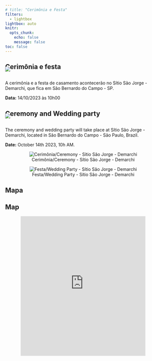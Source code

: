 ```yaml
---
# title: "Cerimônia e Festa"
filters:
  - lightbox
lightbox: auto
knitr:
  opts_chunk: 
    echo: false
    message: false
toc: false
---
```


::: {.content-visible when-profile="portugues"}
# Cerimônia e festa

![](images/floral.jpg){fig-align="center" style="margin-top: -30px;"}

A cerimônia e a festa de casamento acontecerão no Sítio São Jorge - Demarchi, que fica em São Bernardo do Campo - SP.

**Data:** 14/10/2023 às 10h00
:::

::: {.content-visible when-profile="english"}
# Ceremony and Wedding party

![](images/floral.jpg){fig-align="center" style="margin-top: -30px;"}

The ceremony and wedding party will take place at Sítio São Jorge - Demarchi, located in São Bernardo do Campo - São Paulo, Brazil.

**Date:** October 14th 2023, 10h AM.
:::

<center>

::: {layout="[[1,1]]"}
![Cerimônia/Ceremony - Sítio São Jorge - Demarchi](images/demarchi.jpeg){group="espaco"}

![Festa/Wedding Party - Sítio São Jorge - Demarchi](images/demarchi2.jpeg){group="espaco"}
:::

</center>



::: {.content-visible when-profile="portugues"}
## Mapa
:::

::: {.content-visible when-profile="english"}
## Map
:::

<center>

<iframe src="https://www.google.com/maps/embed?pb=!1m18!1m12!1m3!1d3652.1320010327113!2d-46.55851888255615!3d-23.7426718!2m3!1f0!2f0!3f0!3m2!1i1024!2i768!4f13.1!3m3!1m2!1s0x94ce41f095751b05%3A0x717e6ca7adcda395!2sS%C3%ADtio%20S%C3%A3o%20Jorge%20-%20Demarchi!5e0!3m2!1sen!2sbr!4v1678569938337!5m2!1sen!2sbr" width="80%" height="450" style="border:0;" allowfullscreen loading="lazy" referrerpolicy="no-referrer-when-downgrade">

</iframe>

<center>

